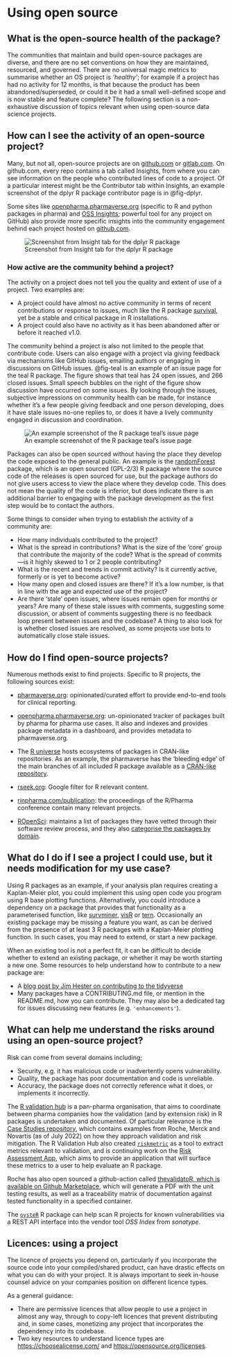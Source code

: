 # Using open source

## What is the open-source health of the package?

The communities that maintain and build open-source packages are diverse, and there are no set conventions on how they are maintained, resourced, and governed. There are no universal magic metrics to summarise whether an OS project is _'healthy'_; for example if a project has had no activity for 12 months, is that because the product has been abandoned/superseded, or could it be it had a small well-defined scope and is now stable and feature complete? The following section is a non-exhaustive discussion of topics relevant when using open-source data science projects.

## How can I see the activity of an open-source project?

Many, but not all, open-source projects are on [github.com](https://github.com) or [gitlab.com](https://gitlab.com). On github.com, every repo contains a tab called Insights, from where you can see information on the people who contributed lines of code to a project. Of a particular interest might be the Contributor tab within Insights, an example screenshot of the dplyr R package contributor page is in @fig-dplyr.

Some sites like [openpharma.pharmaverse.org](http://openpharma.pharmaverse.org) (specific to R and python packages in pharma) and [OSS Insights](https://ossinsight.io/); powerful tool for any project on GitHub) also provide more specific insights into the community engagement behind each project hosted on [github.com](https://github.com/).

![Screenshot from Insight tab for the dplyr R package](assets/ghdplyr.png){#fig-dplyr}

### How active are the community behind a project?

The activity on a project does not tell you the quality and extent of use of a project. Two examples are:

 - A project could have almost no active community in terms of recent contributions or response to issues, much like the R package [survival](https://github.com/therneau/survival), yet be a stable and critical package in R installations. 
 - A project could also have no activity as it has been abandoned after or before it reached v1.0.

The community behind a project is also not limited to the people that contribute code. Users can also engage with a project via giving feedback via mechanisms like GitHub issues, emailing authors or engaging in discussions on GitHub issues. @fig-teal is an example of an issue page for the teal R package. The figure shows that teal has 24 open issues, and 266 closed issues. Small speech bubbles on the right of the figure show discussion have occurred on some issues. By looking through the issues, subjective impressions on community health can be made, for instance whether it's a few people giving feedback and one person developing, does it have stale issues no-one replies to, or does it have a lively community engaged in discussion and coordination.

![An example screenshot of the R package teal's issue page](assets/teal.png){#fig-teal}

Packages can also be open sourced without having the place they develop the code exposed to the general public. An example is the [randomForest](https://www.stat.berkeley.edu/~breiman/RandomForests/) package, which is an open sourced (GPL-2/3) R package where the source code of the releases is open sourced for use, but the package authors do not give users access to view the place where they develop code. This does not mean the quality of the code is inferior, but does indicate there is an additional barrier to engaging with the package development as the first step would be to contact the authors.

Some things to consider when trying to establish the activity of a community are:

 - How many individuals contributed to the project?
 - What is the spread in contributions? What is the size of the 'core' group that contribute the majority of the code? What is the spread of commits---is it highly skewed to 1 or 2 people contributing?
 - What is the recent and trends in commit activity? Is it currently active, formerly or is yet to become active?
 - How many open and closed issues are there? If it's a low number, is that in line with the age and expected use of the project?
 - Are there 'stale' open issues, where issues remain open for months or years? Are many of these stale issues with comments, suggesting some discussion, or absent of comments suggesting there is no feedback loop present between issues and the codebase? A thing to also look for is whether closed issues are resolved, as some projects use bots to automatically close stale issues.

## How do I find open-source projects?

Numerous methods exist to find projects. Specific to R projects, the following sources exist:

 - [pharmaverse.org](http://pharmaverse.org): opinionated/curated effort to provide end-to-end tools for  clinical reporting.
 - [openpharma.pharmaverse.org](http://openpharma.pharmaverse.org): un-opinionated tracker of packages built by pharma for pharma use  cases. It also and indexes and provides package metadata in a dashboard, and provides metadata to  pharmaverse.org.

 - The [R universe](https://r-universe.dev/search/) hosts ecosystems of packages in CRAN-like repositories.  As an example, the pharmaverse has the 'bleeding edge' of the main branches of all included R package  available as a [CRAN-like repository](https://pharmaverse.r-universe.dev/builds).
 - [rseek.org](http://rseek.org): Google filter for R relevant content.
 - [rinpharma.com/publication](http://rinpharma.com/publication): the proceedings of the R/Pharma conference contain many relevant projects.
 - [ROpenSci](https://ropensci.org/packages/all/): maintains a list of packages they have vetted through their software review process, and they also [categorise the packages by domain](https://ropensci.org/packages/).


## What do I do if I see a project I could use, but it needs modification for my use case?

Using R packages as an example, if your analysis plan requires creating a Kaplan-Meier plot, you could implement this using open code you program using R base plotting functions. Alternatively, you could introduce a dependency on a package that provides that functionality as a parameterised function, like [survminer](https://github.com/kassambara/survminer/), [visR](https://github.com/openpharma/visR/) or [tern](https://github.com/insightsengineering/tern/). Occasionally an existing package may be missing a feature you want, as can be derived from the presence of at least 3 R packages with a Kaplan-Meier plotting function. In such cases, you may need to extend, or start a new package.

When an existing tool is not a perfect fit, it can be difficult to decide whether to extend an existing package, or whether it may be worth starting a new one. Some resources to help understand how to contribute to a new package are:

- A [blog post by Jim Hester on contributing to the tidyverse](https://www.tidyverse.org/blog/2017/08/contributing/)
- Many packages have a CONTRIBUTING.md file, or mention in the README.md, how you can contribute. They may also be a dedicated tag for issues discussing new features (e.g. `'enhancements'`).

## What can help me understand the risks around using an open-source project?

Risk can come from several domains including;

- Security, e.g. it has malicious code or inadvertently opens vulnerability.
- Quality, the package has poor documentation and code is unreliable.
- Accuracy, the package does not correctly reference what it does, or implements it incorrectly.

The [R validation hub](https://pharmar.org) is a pan-pharma organisation, that aims to coordinate between pharma companies how the validation (and by extension risk) in R packages is undertaken and documented. Of particular relevance is the [Case Studies repository](https://github.com/pharmaR/case_studies), which contains examples from Roche, Merck and Novartis (as of July 2022) on how they approach validation and risk mitigation. The R Validation Hub also created [`riskmetric`](https://www.pharmar.org/risk/) as a tool to extract metrics relevant to validation, and is continuing work on the [Risk Assessment App](https://github.com/pharmaR/risk_assessment), which aims to provide an application that will surface these metrics to a user to help evaluate an R package.

Roche has also open sourced a github-action called [thevalidatoR, which is available on Github Marketplace](https://github.com/marketplace/actions/r-package-validation-report), which will generate a PDF with the unit testing results, as well as a traceability matrix of documentation against tested functionality in a specified container.

The [`oysteR`](https://github.com/sonatype-nexus-community/oysteR) R package can help scan R projects for known vulnerabilities via a REST API interface into the vendor tool _OSS Index_ from _sonatype_.

## Licences: using a project

The licence of projects you depend on, particularly if you incorporate the source code into your compiled/shared product, can have drastic effects on what you can do with your project. It is always important to seek in-house counsel advice on your companies position on different licence types.

As a general guidance:

 - There are permissive licences that allow people to use a project in almost any way, through to copy-left licences that prevent distributing and, in some cases, monetizing any project that incorporates the dependency into its codebase.
 - Two key resources to understand licence types are <https://choosealicense.com/> and <https://opensource.org/licenses>.

